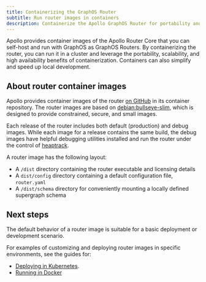 ```yaml
---
title: Containerizing the GraphOS Router
subtitle: Run router images in containers
description: Containerize the Apollo GraphOS Router for portability and scalability. Choose from default or debug images. Deploy in Kubernetes or run in Docker.
---
```



Apollo provides container images of the Apollo Router Core that you can self-host and run with GraphOS as GraphOS Routers. By containerizing the router, you can run it in a cluster and leverage the portability, scalability, and high availability benefits of containerization. Containers can also simplify and speed up local development.

<ElasticNotice />

## About router container images

Apollo provides container images of the router [on GitHub](https://github.com/apollographql/router/pkgs/container/router) in its container repository. The router images are based on [debian:bullseye-slim](https://hub.docker.com/_/debian/), which is designed to provide constrained, secure, and small images.

Each release of the router includes both default (production) and debug images. While each image for a release contains the same build, the debug images have helpful debugging utilities installed and run the router under the control of [heaptrack](https://github.com/KDE/heaptrack).

A router image has the following layout:

* A `/dist` directory containing the router executable and licensing details
* A `dist/config` directory containing a default configuration file, `router.yaml`
* A `/dist/schema` directory for conveniently mounting a locally defined supergraph schema

## Next steps

The default behavior of a router image is suitable for a basic deployment or development scenario.

For examples of customizing and deploying router images in specific environments, see the guides for: 
* [Deploying in Kubernetes](/router/containerization/kubernetes/).
* [Running in Docker](/router/containerization/docker/)

